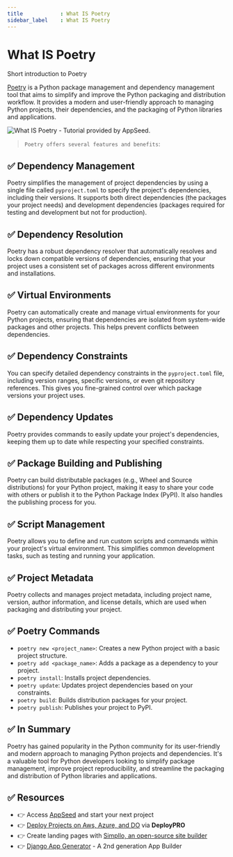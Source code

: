 ```yaml
---
title            : What IS Poetry 
sidebar_label    : What IS Poetry 
---
```


# What IS Poetry 

<SubHeading> Short introduction to Poetry </SubHeading>

[Poetry](https://python-poetry.org/) is a Python package management and dependency management tool that aims to simplify and improve the Python packaging and distribution workflow. 
It provides a modern and user-friendly approach to managing Python projects, their dependencies, and the packaging of Python libraries and applications. 

![What IS Poetry - Tutorial provided by AppSeed.](https://github-production-user-asset-6210df.s3.amazonaws.com/51070104/269008856-f4b5efaf-5313-4260-ba18-44645a058c2d.jpg) 

> `Poetry offers several features and benefits`:

## ✅ **Dependency Management** 

Poetry simplifies the management of project dependencies by using a single file called `pyproject.toml` to specify the project's dependencies, including their versions. 
It supports both direct dependencies (the packages your project needs) and development dependencies (packages required for testing and development but not for production).

## ✅ **Dependency Resolution** 

Poetry has a robust dependency resolver that automatically resolves and locks down compatible versions of dependencies, 
ensuring that your project uses a consistent set of packages across different environments and installations.

## ✅ **Virtual Environments** 

Poetry can automatically create and manage virtual environments for your Python projects, ensuring that dependencies are isolated from system-wide packages and other projects. 
This helps prevent conflicts between dependencies.

## ✅ **Dependency Constraints** 

You can specify detailed dependency constraints in the `pyproject.toml` file, including version ranges, specific versions, or even git repository references. 
This gives you fine-grained control over which package versions your project uses.

## ✅ **Dependency Updates** 

Poetry provides commands to easily update your project's dependencies, keeping them up to date while respecting your specified constraints.

## ✅ **Package Building and Publishing** 

Poetry can build distributable packages (e.g., Wheel and Source distributions) for your Python project, making it easy to share your code with others or publish it to the Python Package Index (PyPI). 
It also handles the publishing process for you.

## ✅ **Script Management** 

Poetry allows you to define and run custom scripts and commands within your project's virtual environment. 
This simplifies common development tasks, such as testing and running your application.

## ✅ **Project Metadata** 

Poetry collects and manages project metadata, including project name, version, author information, and license details, which are used when packaging and distributing your project.

## ✅ **Poetry Commands**

- `poetry new <project_name>`: Creates a new Python project with a basic project structure.
- `poetry add <package_name>`: Adds a package as a dependency to your project.
- `poetry install`: Installs project dependencies.
- `poetry update`: Updates project dependencies based on your constraints.
- `poetry build`: Builds distribution packages for your project.
- `poetry publish`: Publishes your project to PyPI.

## ✅ In Summary

Poetry has gained popularity in the Python community for its user-friendly and modern approach to managing Python projects and dependencies. 
It's a valuable tool for Python developers looking to simplify package management, improve project reproducibility, and streamline the packaging and distribution of Python libraries and applications.

## ✅ Resources

- 👉 Access [AppSeed](https://appseed.us/) and start your next project
- 👉 [Deploy Projects on Aws, Azure, and DO](https://www.docs.deploypro.dev/) via **DeployPRO**
- 👉 Create landing pages with [Simpllo, an open-source site builder](https://www.simpllo.com/)
- 👉 [Django App Generator](https://app-generator.dev/django/) - A 2nd generation App Builder
